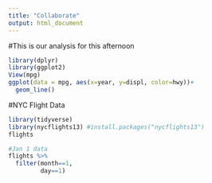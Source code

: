 ```yaml
---
title: "Collaborate"
output: html_document
---
```


#This is our analysis for this afternoon
```r
library(dplyr)
library(ggplot2)
View(mpg)
ggplot(data = mpg, aes(x=year, y=displ, color=hwy))+
  geom_line()

```

#NYC Flight Data

```r
library(tidyverse)
library(nycflights13) #install.packages("nycflights13")
flights

#Jan 1 data
flights %>% 
  filter(month==1,
         day==1)


```

